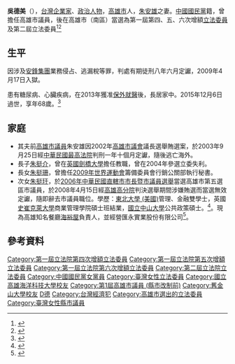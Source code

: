 {{Infobox_officeholder
| name = 吳德美
| image name =
| width = 
| now = 
| period = 
| Sex = 女 
| Native place = 
| date of birth = 1947年11月23日
| date of death  = {{death date and age|2015|12|6|1947|11|23}}
| party = {{Kmt|19px}}
| place of birth = {{ROC|臺灣省}}[[高雄市_(省轄市)|高雄市]]<ref>{{cite web|title=第二屆立法委員選舉選舉公報|url=http://ebulletin.cec.gov.tw/%E9%81%B8%E8%88%89/%E7%AB%8B%E6%B3%95%E5%A7%94%E5%93%A1/081%E5%B9%B4%E7%AC%AC2%E5%B1%86/01%E5%8D%80%E5%9F%9F/06%E9%AB%98%E9%9B%84%E5%B8%82/%E9%AB%98%E9%9B%84%E5%B8%82%E7%AB%8B%E5%A7%94%E9%81%B8%E8%88%89%E5%8D%97%E5%8D%80.pdf|publisher=高雄市選舉委員會|accessdate=2015-12-06|date=1992-12-08|archive-url=https://web.archive.org/web/20180309182652/http://ebulletin.cec.gov.tw/%E9%81%B8%E8%88%89/%E7%AB%8B%E6%B3%95%E5%A7%94%E5%93%A1/081%E5%B9%B4%E7%AC%AC2%E5%B1%86/01%E5%8D%80%E5%9F%9F/06%E9%AB%98%E9%9B%84%E5%B8%82/%E9%AB%98%E9%9B%84%E5%B8%82%E7%AB%8B%E5%A7%94%E9%81%B8%E8%88%89%E5%8D%97%E5%8D%80.pdf|archive-date=2018-03-09|dead-url=yes}}</ref>
| place of death = {{TWN}}[[高雄市|高雄市]][[前鎮區|前鎮區]]
| nationality = {{ROC}}
| relatives =
| spouse =[[朱安雄|朱安雄]]（夫）
| children =[[朱挺介|朱挺介]]（子）<br>[[朱挺珊|朱挺珊]]（長女）<br>[[朱挺玗|朱挺玗]]（次女）
| educate = 
*台灣省立高雄水產學校（今[[國立高雄海洋科技大學|國立高雄海洋科技大學]]）製造科
*美國舊金山大學公共行政研究
| past = 
*第一屆高雄市議會議員<br><span style="color: blue;">（1981年－1985年）</span><ref>{{cite web|title=歷屆議員|url=http://www.kcc.gov.tw/PeriodMembers/couser/04-1.htm#13|publisher=高雄市議會|accessdate=2015-12-06|archive-url=https://web.archive.org/web/20160306172250/http://www.kcc.gov.tw/PeriodMembers/couser/04-1.htm#13|archive-date=2016-03-06|dead-url=yes}}</ref>
*國民黨政黨關係工作會副主任
*第一屆第四次增額立法委員<br><span style="color: blue;">（1984年－1987年）</span>
*第一屆第五次增額立法委員<br><span style="color: blue;">（1987年－1990年）</span>
*第一屆第六次增額立法委員<br><span style="color: blue;">（1990年－1993年）</span>
*第二屆立法委員<br><span style="color: blue;">（1993年－1996年）</span>
*安貿關係企業董事長
}}
'''吳德美'''（{{bd|1947年|11月23日<ref>{{cite web|title=吳德美|url=http://big5.huaxia.com/lasd/hxrwk/ddrw/tw/2003/07/506039.html|publisher=華夏經緯網|accessdate=2015-12-06|date=2003-07-18|archive-date=2019-05-02|archive-url=https://web.archive.org/web/20190502060950/http://big5.huaxia.com/lasd/hxrwk/ddrw/tw/2003/07/506039.html|dead-url=no}}</ref>|2015年|12月6日|}}），[[台灣|台灣]][[企業家|企業家]]、[[政治人物|政治人物]]，[[高雄市|高雄市]]人，[[朱安雄|朱安雄]]之妻。[[中國國民黨|中國國民黨]]籍，曾擔任高雄市議員，後在高雄市（南區）當選為第一屆第四、五、六次增額[[立法委員|立法委員]]及第二屆立法委員<ref>{{Cite web |url=http://www.ly.gov.tw/03_leg/0301_main/legIntro.action?lgno=00026&stage=2 |title=立法院全球資訊網 吳德美委員簡介 |accessdate=2015-12-06 |archive-date=2016-03-04 |archive-url=https://web.archive.org/web/20160304092031/http://www.ly.gov.tw/03_leg/0301_main/legIntro.action?lgno=00026&stage=2 |dead-url=no }}</ref><ref>{{cite news |title=【顧爾德專欄】高雄朱家述說著藍色地方派系的起落 |url=https://www.new7.com.tw/talk/talkView.aspx?i=TXT20151209144704FBX |publisher=新新聞 |date=2015-12-09 |access-date=2018-10-26 |archive-url=https://web.archive.org/web/20181026222435/https://www.new7.com.tw/talk/talkView.aspx?i=TXT20151209144704FBX |archive-date=2018-10-26 |dead-url=yes }}</ref>

==生平==

因涉及[[安鋒集團|安鋒集團]]業務侵占、逃漏稅等罪，判處有期徒刑八年六月定讞，2009年4月17日入獄。

患有糖尿病、心臟疾病，在2013年獲准[[保外就醫|保外就醫]]後，長居家中。2015年12月6日過世，享年68歲。<ref>{{cite web|title=前立委吳德美今早辭世 享年69歲|url=http://www.chinatimes.com/realtimenews/20151206002191-260401|publisher=中時電子報|accessdate=2015-12-06|date=2015-12-06|archive-date=2015-12-07|archive-url=https://web.archive.org/web/20151207155524/http://www.chinatimes.com/realtimenews/20151206002191-260401|dead-url=no}}</ref>

==家庭==
*其夫前[[高雄市議員|高雄市議員]]朱安雄因2002年[[高雄市議會|高雄市議會]]議長選舉賄選案，於2003年9月25日經[[中華民國最高法院|中華民國最高法院]]判刑一年十個月定讞，隨後逃亡海外。
*長子[[朱挺介|朱挺介]]，曾在[[英國|英國]][[劍橋大學|劍橋大學]]擔任教職，曾在2004年參選立委失利。
*長女[[朱挺珊|朱挺珊]]，曾擔任[[2009年世界運動會|2009年世界運動會]]籌備委員會行銷公關部執行秘書。
*次女[[朱挺玗|朱挺玗]]，於[[2006年中華民國直轄市市長暨市議員選舉|2006年中華民國直轄市市長暨市議員選舉]]當選高雄市第五選區市議員，於2008年4月15日經[[高雄高分院|高雄高分院]]判決選舉期間涉嫌賄選而當選無效定讞，隨即辭去市議員職位。學歷：[[東北大學_(美國)|東北大學 (美國)]]管理、金融雙學士，英國[[史崔克萊大學|史崔克萊大學]]商業管理學院碩士班結業，[[國立中山大學|國立中山大學]]公共政策碩士。<ref>{{Cite web |url=http://www.appledaily.com.tw/appledaily/article/headline/20080416/30457766/ |title=存档副本 |accessdate=2017-01-10 |archive-date=2017-03-28 |archive-url=https://web.archive.org/web/20170328080527/http://www.appledaily.com.tw/appledaily/article/headline/20080416/30457766 |dead-url=no }}</ref>。現為高雄知名餐廳[[海裕屋|海裕屋]]負責人，並經營匯永實業股份有限公司<ref>{{Cite web |url=http://news.tvbs.com.tw/local/632263 |title=存档副本 |accessdate=2017-01-10 |archive-date=2019-05-03 |archive-url=https://web.archive.org/web/20190503052027/https://news.tvbs.com.tw/local/632263 |dead-url=no }}</ref>。

==參考資料==
<div class="references-small">
<references />
</div>

{{第一屆立法院第四次增額立法委員名單}}
{{第一屆立法院第五次增額立法委員名單}}
{{第一屆立法院第六次增額立法委員名單}}
{{中華民國第2屆立法委員}}
{{DEFAULTSORT:W}}
[[Category:第一屆立法院第四次增額立法委員|Category:第一屆立法院第四次增額立法委員]]
[[Category:第一屆立法院第五次增額立法委員|Category:第一屆立法院第五次增額立法委員]]
[[Category:第一屆立法院第六次增額立法委員|Category:第一屆立法院第六次增額立法委員]]
[[Category:第二屆立法院立法委員|Category:第二屆立法院立法委員]]
[[Category:中國國民黨女黨員|Category:中國國民黨女黨員]]
[[Category:臺灣女性立法委員|Category:臺灣女性立法委員]]
[[Category:國立高雄海洋科技大學校友|Category:國立高雄海洋科技大學校友]]
[[Category:第1屆高雄市議員_(縣市改制前)|Category:第1屆高雄市議員 (縣市改制前)]]
[[Category:舊金山大學校友|Category:舊金山大學校友]]
[[Category:吳姓|D德]]
[[Category:台灣經濟犯|Category:台灣經濟犯]]
[[Category:高雄市選出的立法委員|Category:高雄市選出的立法委員]]
[[Category:臺灣女性縣市議員|Category:臺灣女性縣市議員]]